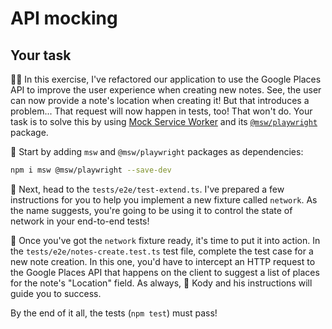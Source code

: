 # API mocking

## Your task

👨‍💼 In this exercise, I've refactored our application to use the Google Places API to improve the user experience when creating new notes. See, the user can now provide a note's location when creating it! But that introduces a problem... That request will now happen in tests, too! That won't do. Your task is to solve this by using [Mock Service Worker](https://mswjs.io) and its [`@msw/playwright`](https://github.com/mswjs/playwright) package.

🐨 Start by adding `msw` and `@msw/playwright` packages as dependencies:

```sh
npm i msw @msw/playwright --save-dev
```

🐨 Next, head to the <InlineFile file="./tests/e2e/test-extend.ts">`tests/e2e/test-extend.ts`</InlineFile>. I've prepared a few instructions for you to help you implement a new fixture called `network`. As the name suggests, you're going to be using it to control the state of network in your end-to-end tests!

🐨 Once you've got the `network` fixture ready, it's time to put it into action. In the <InlineFile file="./tests/e2e/notes-create.test.ts">`tests/e2e/notes-create.test.ts`</InlineFile> test file, complete the test case for a new note creation. In this one, you'd have to intercept an HTTP request to the Google Places API that happens on the client to suggest a list of places for the note's "Location" field. As always, 🐨 Kody and his instructions will guide you to success.

By the end of it all, the tests (`npm test`) must pass!
